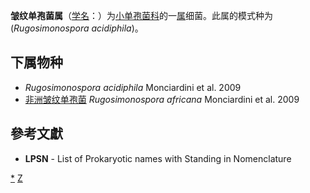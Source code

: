{{Automatic taxobox
| taxon = Rugosimonospora 
| authority = Monciardini et al. 2009
| type species = <br>''Rugosimonospora acidiphila''
| type species authority = Monciardini et al. 2009
}}
'''皱纹单孢菌属'''（[[学名|学名]]：{{lang|la|''Rugosimonospora''}}）为[[小单孢菌科|小单孢菌科]]的一[[属|属]]细菌。此属的模式种为(''Rugosimonospora acidiphila'')。

==下属物种==
* ''Rugosimonospora acidiphila'' Monciardini et al. 2009
* [[非洲皱纹单孢菌|非洲皱纹单孢菌]] ''Rugosimonospora africana'' Monciardini et al. 2009

==參考文獻==
{{reflist}}
* '''LPSN''' - List of Prokaryotic names with Standing in Nomenclature

{{taxonbar}}

[[Category:_小单孢菌科|*]]
[[Category:_2009年描述的分类群|Z]]
